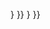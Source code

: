 <!--
-->{{hide in print<!--
 -->|[[维基解密泄露美国外交电报事件|WikiLeaks cable]]:{{{id|{{{1}}}}}}<!--
-->}}<!--
-->{{only in print<!--
 -->|WikiLeaks cable:{{{id|{{{1}}}}}}<!--
-->}}<noinclude>
{{Documentation}}
<!-- Add categories and interwikis to the /doc subpage, not here! -->
</noinclude>